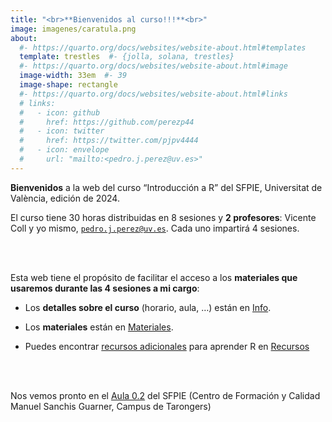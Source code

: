 ```yaml
---
title: "<br>**Bienvenidos al curso!!!**<br>"
image: imagenes/caratula.png
about:
  #- https://quarto.org/docs/websites/website-about.html#templates
  template: trestles  #- {jolla, solana, trestles}
  #- https://quarto.org/docs/websites/website-about.html#image
  image-width: 33em  #- 39
  image-shape: rectangle
  #- https://quarto.org/docs/websites/website-about.html#links
  # links:
  #   - icon: github
  #     href: https://github.com/perezp44
  #   - icon: twitter
  #     href: https://twitter.com/pjpv4444
  #   - icon: envelope
  #     url: "mailto:<pedro.j.perez@uv.es>"
---
```


**Bienvenidos** a la web del curso "Introducción a R" del SFPIE, Universitat de València, edición de 2024. 


El curso tiene 30 horas distribuidas en 8 sesiones y **2 profesores**: Vicente Coll y yo mismo, [`pedro.j.perez@uv.es`](mailto:pedro.j.perez@uv.es). Cada uno impartirá 4 sesiones. 

<br><br>


Esta web tiene el propósito de facilitar el acceso a los **materiales que usaremos durante las 4 sesiones a mi cargo**:

- Los **detalles sobre el curso** (horario, aula, ...) están en [Info](info.qmd).


- Los **materiales** están en [Materiales](materiales.qmd).


- Puedes encontrar [recursos adicionales]{style="text-decoration: underline;"} para aprender R en [Recursos](recursos.qmd)

<br><br>

Nos vemos pronto en el [Aula 0.2](https://www.google.es/maps/place/Centro+de+Formaci%C3%B3n+y+Calidad+Manuel+Sanchis+Guarner/@39.4750955,-0.346133,17z/data=!3m1!4b1!4m6!3m5!1s0xd6049dbfd241e75:0xc257e3f91a60e197!8m2!3d39.4750914!4d-0.3435581!16s%2Fg%2F11r_fpk8ms?hl=es&entry=ttu){target="_blank"} del SFPIE (Centro de Formación y Calidad Manuel Sanchis Guarner, Campus de Tarongers)